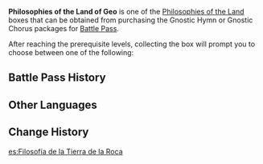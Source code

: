 {{Item Infobox
|id           = 116007
|type         = Bundles
|image        = Item Philosophies of the Land.png
|rarity       = 4
|description  = "You reached an epiphany during your travels in Liyue, the Land of Geo. The collection of items within can be used to upgrade your Talents.
After using this item, you may select one of the following rewards:
*[[Philosophies of Prosperity]]
*[[Philosophies of Diligence]]
*[[Philosophies of Gold]]
|source1      = [[Battle Pass]] Lv. 50 ([[Gnostic Hymn]])
}}
'''Philosophies of the Land of Geo''' is one of the [[Philosophies of the Land]] boxes that can be obtained from purchasing the Gnostic Hymn or Gnostic Chorus packages for [[Battle Pass]].

{{See also|Guidance of the Land of Geo}}
After reaching the prerequisite levels, collecting the box will prompt you to choose between one of the following:
{{Card|Philosophies of Prosperity|5|rarity=4}}
{{Card|Philosophies of Diligence|5|rarity=4}}
{{Card|Philosophies of Gold|5|rarity=4}}

==Battle Pass History==
{{Gnostic Hymn Reward List}}{{Sojourner's Battle Pass Reward List}}
==Other Languages==
{{Other Languages
|en      = Philosophies of the Land of Geo
|zhs     = 岩间的哲学
|zhs_rm  = Yán Jiān de Zhéxué
|zht     = 岩間的哲學
|zht_rm  = Yán Jiān de Zhéxué
|zh_tl   = Philosophies Between the Rocks
|ja      = 岩間の哲学
|ja_rm   = Iwama no Tetsugaku
|ja_tl   = Philosophies Among Rocks
|ko      = 바위 땅의 철학
|ko_rm   = Bawi Ttang-ui Cheolhak
|ko_tl   = Philosophies of the Land of Rock
|es      = Filosofía de la Tierra de la Roca
|es_tl   = Philosophy of the Land of Rock
|fr      = Philosophie de la Terre rocheuse
|fr_tl   = Philosophy of the Rocky Land
|ru      = Философия каменных земель
|ru_tl   = 
|th      = Philosophies of the Land of the Earth
|vi      = Triết Lý Của Đá
|vi_tl   = 
|de      = Philosophie des Reiches des Gesteins
|de_tl   = Philosophy of the Realm of Rocks
|id      = Philosophies of the Land of the Earth
|pt      = Filosofia do Reino das Rochas
|pt_tl   = Philosophy of the Realm of Rocks
}}

==Change History==
{{Change History|1.0}}
[[es:Filosofía de la Tierra de la Roca]]